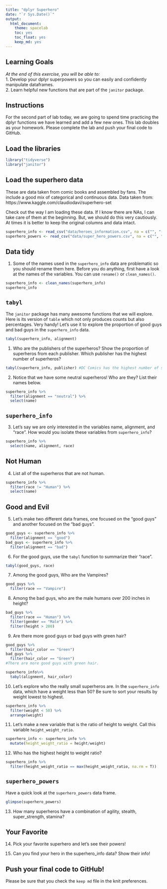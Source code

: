 ```yaml
---
title: "dplyr Superhero"
date: "`r Sys.Date()`"
output:
  html_document: 
    theme: spacelab
    toc: yes
    toc_float: yes
    keep_md: yes
---
```


## Learning Goals  
*At the end of this exercise, you will be able to:*    
1. Develop your dplyr superpowers so you can easily and confidently manipulate dataframes.  
2. Learn helpful new functions that are part of the `janitor` package.  

## Instructions
For the second part of lab today, we are going to spend time practicing the dplyr functions we have learned and add a few new ones. This lab doubles as your homework. Please complete the lab and push your final code to GitHub.  

## Load the libraries
```r
library("tidyverse")
library("janitor")
```

## Load the superhero data
These are data taken from comic books and assembled by fans. The include a good mix of categorical and continuous data.  Data taken from: https://www.kaggle.com/claudiodavi/superhero-set  

Check out the way I am loading these data. If I know there are NAs, I can take care of them at the beginning. But, we should do this very cautiously. At times it is better to keep the original columns and data intact.  
```r
superhero_info <- read_csv("data/heroes_information.csv", na = c("", "-99", "-")) #don't do it unless you understand the data!
superhero_powers <- read_csv("data/super_hero_powers.csv", na = c("", "-99", "-"))
```

## Data tidy
1. Some of the names used in the `superhero_info` data are problematic so you should rename them here. Before you do anything, first have a look at the names of the variables. You can use `rename()` or `clean_names()`.    
```r
superhero_info <- clean_names(superhero_info)
superhero_info
```

## `tabyl`
The `janitor` package has many awesome functions that we will explore. Here is its version of `table` which not only produces counts but also percentages. Very handy! Let's use it to explore the proportion of good guys and bad guys in the `superhero_info` data.  
```r
tabyl(superhero_info, alignment)
```

1. Who are the publishers of the superheros? Show the proportion of superheros from each publisher. Which publisher has the highest number of superheros?  
```r
tabyl(superhero_info, publisher) #DC Comics has the highest number of superheros
```

2. Notice that we have some neutral superheros! Who are they? List their names below.  
```r
superhero_info %>%
  filter(alignment == "neutral") %>%
  select(name)
```

## `superhero_info`
3. Let's say we are only interested in the variables name, alignment, and "race". How would you isolate these variables from `superhero_info`?
```r
superhero_info %>%
  select(name, alignment, race)
```

## Not Human
4. List all of the superheros that are not human.
```r
superhero_info %>%
  filter(race != "Human") %>%
  select(name)
```

## Good and Evil
5. Let's make two different data frames, one focused on the "good guys" and another focused on the "bad guys".
```r
good_guys <- superhero_info %>%
  filter(alignment == "good")
bad_guys <- superhero_info %>%
  filter(alignment == "bad")
```

6. For the good guys, use the `tabyl` function to summarize their "race".
```r
tabyl(good_guys, race)
```

7. Among the good guys, Who are the Vampires?
```r
good_guys %>%
  filter(race == "Vampire")
```

8. Among the bad guys, who are the male humans over 200 inches in height?
```r
bad_guys %>%
  filter(race == "Human") %>%
  filter(gender == "Male") %>%
  filter(height > 200)
```

9. Are there more good guys or bad guys with green hair?  
```r
good_guys %>%
  filter(hair_color == "Green")
bad_guys %>%
  filter(hair_color == "Green")
#There are more good guys with green hair.
```

```r
superhero_info%>%
  tabyl(alignment, hair_color)
```

10. Let's explore who the really small superheros are. In the `superhero_info` data, which have a weight less than 50? Be sure to sort your results by weight lowest to highest.  
```r
superhero_info %>%
  filter(weight < 50) %>%
  arrange(weight)
```

11. Let's make a new variable that is the ratio of height to weight. Call this variable `height_weight_ratio`.    
```r
superhero_info <- superhero_info %>%
  mutate(height_weight_ratio = height/weight)
```

12. Who has the highest height to weight ratio?  
```r
superhero_info %>%
  filter(height_weight_ratio == max(height_weight_ratio, na.rm = T))
```

## `superhero_powers`
Have a quick look at the `superhero_powers` data frame.  
```r
glimpse(superhero_powers)
```

13. How many superheros have a combination of agility, stealth, super_strength, stamina?

## Your Favorite
14. Pick your favorite superhero and let's see their powers!  

15. Can you find your hero in the superhero_info data? Show their info!  

## Push your final code to GitHub!
Please be sure that you check the `keep md` file in the knit preferences.  